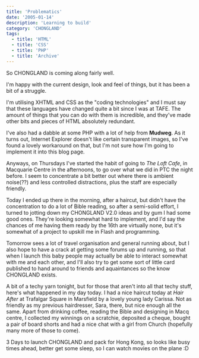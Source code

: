 ```yaml
---
title: 'Problematics'
date: '2005-01-14'
description: 'Learning to build'
category: 'CHONGLAND'
tags:
  - title: 'HTML'
  - title: 'CSS'
  - title: 'PHP'
  - title: 'Archive'
---
```


So CHONGLAND is coming along fairly well.

I'm happy with the current design, look and feel of things, but it has been a bit of a struggle.

I'm utilising XHTML and CSS as the "coding technologies" and I must say that these languages have changed quite a bit since I was at TAFE. The amount of things that you can do with them is incredible, and they've made other bits and pieces of HTML absolutely redundant.

I've also had a dabble at some PHP with a lot of help from **Mudweg**. As it turns out, Internet Explorer doesn't like certain transparent images, so I've found a lovely workaround on that, but I'm not sure how I'm going to implement it into this blog page.

Anyways, on Thursdays I've started the habit of going to _The Loft Cafe_, in Macquarie Centre in the afternoons, to go over what we did in PTC the night before. I seem to concentrate a bit better out where there is ambient noise(??) and less controlled distractions, plus the staff are especially friendly.

Today I ended up there in the morning, after a haircut, but didn't have the concentration to do a lot of Bible reading, so after a semi-solid effort, I turned to jotting down my CHONGLAND V2.0 ideas and by gum I had some good ones. They're looking somewhat hard to implement, and I'd say the chances of me having them ready by the 16th are virtually none, but it's somewhat of a project to upskill me in Flash and programming.

Tomorrow sees a lot of travel organisation and general running about, but I also hope to have a crack at getting some forums up and running, so that when I launch this baby people may actually be able to interact somewhat with me and each other, and I'll also try to get some sort of little card published to hand around to friends and aquaintances so the know CHONGLAND exists.

A bit of a techy yarn tonight, but for those that aren't into all that techy stuff, here's what happened in my day today. I had a nice haircut today at _Hair After_ at Trafalgar Square in Marsfield by a lovely young lady Carissa. Not as friendly as my previous hairdresser, Sara, there, but nice enough all the same. Apart from drinking coffee, reading the Bible and designing in Macq centre, I collected my winnings on a scratchie, deposited a cheque, bought a pair of board shorts and had a nice chat with a girl from Church (hopefully many more of those to come).

3 Days to launch CHONGLAND and pack for Hong Kong, so looks like busy times ahead, better get some sleep, so I can watch movies on the plane :D
